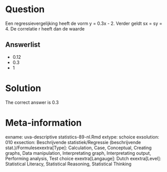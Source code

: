 Question
========

Een regressievergelijking heeft de vorm y = 0.3x - 2. Verder geldt sx = sy = 4. De correlatie r heeft dan de waarde 

Answerlist
----------
* 0.12
* 0.3
* 1

Solution
========

The correct answer is  0.3 

Meta-information
================
exname: uva-descriptive statistics-89-nl.Rmd 
extype: schoice 
exsolution: 010 
exsection: Beschrijvende statistiek/Regressie (beschrijvende stat.)/Formulesexextra[Type]: Calculation, Case, Conceptual, Creating graphs, Data manipulation, Interpretating graph, Interpretating output, Performing analysis, Test choice 
exextra[Langauge]: Dutch 
exextra[Level]: Statistical Literacy, Statistical Reasoning, Statistical Thinking 


